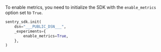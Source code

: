 To enable metrics, you need to initialize the SDK with the `enable_metrics` option set to `True`.

```python
sentry_sdk.init(
    dsn="___PUBLIC_DSN___",
    _experiments={
        enable_metrics=True,
    },
)
```

